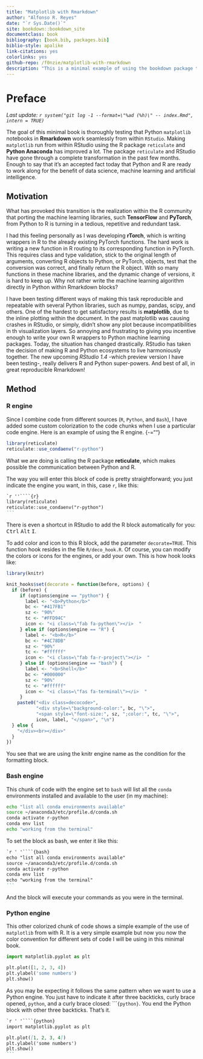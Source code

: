 ```yaml
---
title: "Matplotlib with Rmarkdown"
author: "Alfonso R. Reyes"
date: "`r Sys.Date()`"
site: bookdown::bookdown_site
documentclass: book
bibliography: [book.bib, packages.bib]
biblio-style: apalike
link-citations: yes
colorlinks: yes
github-repo: /f0nzie/matplotlib-with-rmarkdown
description: "This is a minimal example of using the bookdown package to write a book. The output format for this example is bookdown::gitbook."
---
```


# Preface {.unnumbered}

*Last update: `r system("git log -1 --format=\"%ad (%h)\" -- index.Rmd", intern = TRUE)`*

The goal of this minimal book is thoroughly testing that Python `matplotlib` notebooks in **Rmarkdown** work seamlessly from within `RStudio`. Making `matplotlib` run from within RStudio using the R package `reticulate` and **Python Anaconda** has improved a lot. The package `reticulate` and RStudio have gone through a complete transformation in the past few months. Enough to say that it's an accepted fact today that Python and R are ready to work along for the benefit of data science, machine learning and artificial intelligence.

## Motivation {.unnumbered}

What has provoked this transition is the realization within the R community that porting the machine learning libraries, such **TensorFlow** and **PyTorch**, from Python to R is turning in a tedious, repetitive and redundant task.

I had this feeling personally as I was developing **rTorch**, which is writing wrappers in R to the already existing PyTorch functions. The hard work is writing a new function in R routing to its corresponding function in PyTorch. This requires class and type validation, stick to the original length of arguments, converting R objects to Python, or PyTorch, objects, test that the conversion was correct, and finally return the R object. With so many functions in these machine libraries, and the dynamic change of versions, it is hard to keep up. Why not rather write the machine learning algorithm directly in Python within Rmarkdown blocks?

I have been testing different ways of making this task reproducible and repeatable with several Python libraries, such as numpy, pandas, scipy, and others. One of the hardest to get satisfactory results is **matplotlib**, due to the inline plotting within the document. In the past matplotlib was causing crashes in RStudio, or simply, didn't show any plot because incompatibilities in th visualization layers. So annoying and frustrating to giving you incentive enough to write your own R wrappers to Python machine learning packages. Today, the situation has changed drastically. RStudio has taken the decision of making R and Python ecosystems to live harmoniously together. The new upcoming *RStudio 1.4* -which preview version I have been testing-, really delivers R and Python super-powers. And best of all, in great reproducible Rmarkdown!

## Method {.unnumbered}

### R engine {.unnumbered}

Since I combine code from different sources (`R`, `Python`, and `Bash`), I have added some custom colorization to the code chunks when I use a particular code engine. Here is an example of using the R engine. {-=""}

```r
library(reticulate)
reticulate::use_condaenv("r-python")
```

What we are doing is calling the R package **reticulate**, which makes possible the communication between Python and R.

The way you will enter this block of code is pretty straightforward; you just indicate the engine you want, in this, case `r`, like this:

```` .markdown
`r ''````{r}
library(reticulate)
reticulate::use_condaenv("r-python")
```
````

There is even a shortcut in RStudio to add the R block automatically for you: <kbd>Ctrl</kbd> <kbd>Alt</kbd> <kbd>I</kbd>.

To add color and icon to this R block, add the parameter `decorate=TRUE`. This function hook resides in the file `R/deco_hook.R`. Of course, you can modify the colors or icons for the engines, or add your own. This is how hook looks like:

```r
library(knitr)

knit_hooks$set(decorate = function(before, options) {
  if (before) {
     if (options$engine == "python") {
       label <- "<b>Python</b>"
       bc <- "#417FB1"
       sz <- "90%"
       tc <- "#FFD94C"
       icon <- "<i class=\"fab fa-python\"></i>  "
     } else if (options$engine == "R") {
       label <- "<b>R</b>"
       bc <- "#4C78DB"
       sz <- "90%"
       tc <- "#ffffff"
       icon <- "<i class=\"fab fa-r-project\"></i>  "
     } else if (options$engine == "bash") {
       label <- "<b>Shell</b>"
       bc <- "#000000"
       sz <- "90%"
       tc <- "#ffffff"
       icon <- "<i class=\"fas fa-terminal\"></i>  "
     }
    paste0("<div class=decocode>",
           "<div style=\"background-color:", bc, "\">",
           "<span style=\"font-size:", sz, ";color:", tc, "\">",
           icon, label, "</span>", "\n")
  } else {
    "</div><br></div>"
  }
}) 
```

You see that we are using the knitr engine name as the condition for the formatting block.

### Bash engine {.unnumbered}

This chunk of code with the engine set to `bash` will list all the `conda` environments installed and available to the user (in my machine):

```bash
echo "list all conda environments available"
source ~/anaconda3/etc/profile.d/conda.sh
conda activate r-python
conda env list
echo "working from the terminal"
```

To set the block as bash, we enter it like this:

```` .markdown
`r ' '````{bash}
echo "list all conda environments available"
source ~/anaconda3/etc/profile.d/conda.sh
conda activate r-python
conda env list
echo "working from the terminal"
```
````

And the block will execute your commands as you were in the terminal.

### Python engine {.unnumbered}

This other colorized chunk of code shows a simple example of the use of `matplotlib` from with R. It is a very simple example but now you now the color convention for different sets of code I will be using in this minimal book.

```python
import matplotlib.pyplot as plt

plt.plot([1, 2, 3, 4])
plt.ylabel('some numbers')
plt.show()
```

As you may be expecting it follows the same pattern when we want to use a Python engine. You just have to indicate it after three backticks, curly brace opened, `python`, and a curly brace closed: \`\`\``{python}`. You end the Python block with other three backticks. That's it.

```` .markdown
`r ' '````{python}
import matplotlib.pyplot as plt

plt.plot([1, 2, 3, 4])
plt.ylabel('some numbers')
plt.show()
```
````
